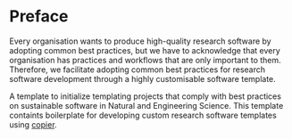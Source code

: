 # Preface {.unnumbered}

Every organisation wants to produce high-quality research software by adopting common best practices, but we have to acknowledge that every organisation has practices and workflows that are only important to them. Therefore, we facilitate adopting common best practices for research software development through a highly customisable software template.

A template to initialize templating projects that comply with best practices on sustainable software in Natural and Engineering Science. This template containts boilerplate for developing custom research software templates using [copier](https://copier.readthedocs.io).

